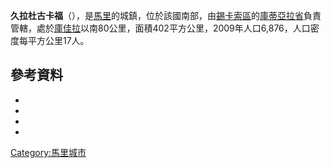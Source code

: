 '''久拉杜古卡福'''（{{lang-fr|Diouradougou Kafo}}），是[[馬里|馬里]]的城鎮，位於該國南部，由[[錫卡索區|錫卡索區]]的[[庫蒂亞拉省|庫蒂亞拉省]]負責管轄，處於[[庫佳拉|庫佳拉]]以南80公里，面積402平方公里，2009年人口6,876，人口密度每平方公里17人。

==參考資料==
*{{citation | contribution= Common and Fundamental Operational Datasets Registry: Mali | publisher= United Nations Office for the Coordination of Humanitarian Affairs | url= http://cod.humanitarianresponse.info/country-region/mali | access-date= 2015-07-20 | title= 存档副本 | archive-url= https://web.archive.org/web/20121214211137/http://cod.humanitarianresponse.info/country-region/Mali | archive-date= 2012-12-14 | dead-url= yes }}
*{{citation | url=http://instat.gov.ml/documentation/sikasso.pdf | publisher=République de Mali: Institut National de la Statistique | title=Resultats RGPH 2009 (Région de Sikasso) | language=fr | archiveurl=https://www.webcitation.org/6AnYveESp?url=http://instat.gov.ml/documentation/sikasso.pdf | archivedate=2012-09-19| deadurl=no }}
*{{citation | title=Communes de la Région de Sikasso | publisher=Ministère de l’administration territoriale et des collectivités locales, République du Mali | url=http://www.matcl.gov.ml/pdf/ComRegSikasso.pdf | language=fr | archiveurl=https://www.webcitation.org/6AnZ7FgpR?url=http://www.matcl.gov.ml/pdf/ComRegSikasso.pdf | archivedate=2012-09-19| deadurl=yes }}
*{{citation | title=Plan de Sécurité Alimentaire Commune Rurale de Diouradougou Kafo 2006-2008 | publisher=Commissariat à la Sécurité Alimentaire, République du Mali, USAID-Mali | year=2005 | url=http://fsg.afre.msu.edu/mali_fd_strtgy/plans/sikasso/koutiala/psa_diouradougou_kafo.pdf | language=fr | ref=none | access-date=2013-11-24 | archive-url=https://web.archive.org/web/20131202232607/http://fsg.afre.msu.edu/mali_fd_strtgy/plans/sikasso/koutiala/psa_diouradougou_kafo.pdf | archive-date=2013-12-02 | dead-url=yes }}

{{Coord|11|54|0|N|5|24|21|W|display=title}}

{{錫卡索區}}

[[Category:馬里城市|Category:馬里城市]]


{{Mali-geo-stub}}